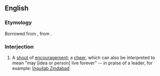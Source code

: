 ==English==

===Etymology===
Borrowed from {{bor|en|ur|زنده باد|tr=zinda bād}}, from {{etyl|fa|en}} {{m|fa|زنده باد|tr=zinda bād}}.

===Interjection===
{{en-interj}}

# {{lb|en|South Asia}} A [[shout]] of [[encouragement]]; a [[cheer]], which can also be interpreted to mean "may [idea or person] live forever" -- in praise of a leader, for example: [[w:Inquilab Zindabad|Inquilab Zindabad]]